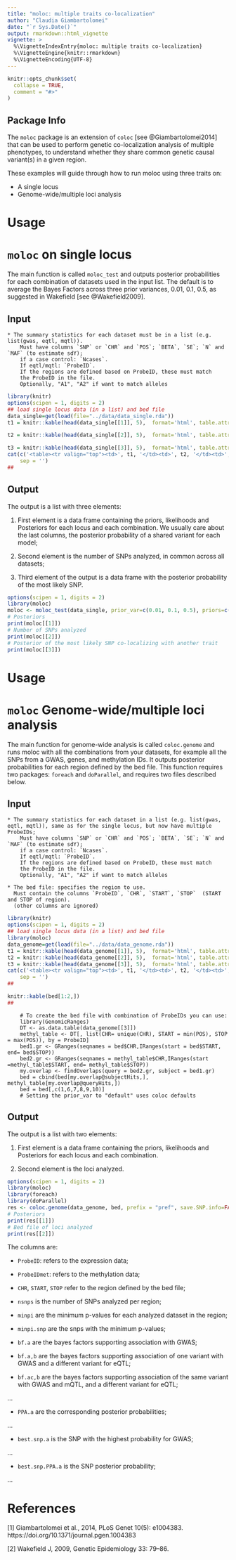 ```yaml
---
title: "moloc: multiple traits co-localization"
author: "Claudia Giambartolomei"
date: "`r Sys.Date()`"
output: rmarkdown::html_vignette
vignette: >
  %\VignetteIndexEntry{moloc: multiple traits co-localization}
  %\VignetteEngine{knitr::rmarkdown}
  %\VignetteEncoding{UTF-8}
---
```


```r
knitr::opts_chunk$set(
  collapse = TRUE,
  comment = "#>"
)
```

## Package Info

The `moloc` package is an extension of `coloc` [see @Giambartolomei2014] 
that can be used to perform genetic co-localization analysis of multiple phenotypes, to 
understand whether they share common genetic causal variant(s) in a given region.  

These examples will guide through how to run moloc using three traits on:

* A single locus
* Genome-wide/multiple loci analysis

# Usage<a id="orgheadline2"></a>
# `moloc` on single locus 
The main function is called `moloc_test` and outputs posterior probabilities for each 
combination of datasets used in the input list. 
The default is to average the Bayes Factors across three prior variances, 0.01, 0.1, 0.5, as
suggested in Wakefield [see @Wakefield2009].

## Input

    * The summary statistics for each dataset must be in a list (e.g. list(gwas, eqtl, mqtl)). 
        Must have columns `SNP` or `CHR` and `POS`; `BETA`, `SE`; `N` and `MAF` (to estimate sdY); 
        if a case control: `Ncases`.
        If eqtl/mqtl: `ProbeID`.
        If the regions are defined based on ProbeID, these must match 
        the ProbeID in the file.
        Optionally, "A1", "A2" if want to match alleles

```r
library(knitr)
options(scipen = 1, digits = 2)
## load single locus data (in a list) and bed file
data_single=get(load(file="../data/data_single.rda"))
t1 = knitr::kable(head(data_single[[1]], 5),  format='html', table.attr='cellpadding="1"', output = FALSE)

t2 = knitr::kable(head(data_single[[2]], 5),  format='html', table.attr='cellpadding="1"', output = FALSE)

t3 = knitr::kable(head(data_single[[3]], 5),  format='html', table.attr='cellpadding="1"', output = FALSE)
cat(c('<table><tr valign="top"><td>', t1, '</td><td>', t2, '</td><td>', t3, '</td><tr></table>'),
    sep = '')
## 
```

## Output 

The output is a list with three elements:

1. First element is a data frame containing the priors, likelihoods and 
Posteriors for each locus and each combination.
We usually care about the last columns, the posterior probability of a shared variant for each model;

1. Second element is the number of SNPs analyzed, 
    in common across all datasets;
    
1. Third element of the output is a data frame with
    the posterior probability of the most likely SNP.



```r
options(scipen = 1, digits = 2)
library(moloc)
moloc <- moloc_test(data_single, prior_var=c(0.01, 0.1, 0.5), priors=c(1e-04, 1e-06, 1e-07))
# Posteriors
print(moloc[[1]])
# Number of SNPs analyzed
print(moloc[[2]])
# Posterior of the most likely SNP co-localizing with another trait
print(moloc[[3]])
```

# Usage<a id="orgheadline2"></a>
# `moloc` Genome-wide/multiple loci analysis
The main function for genome-wide analysis is called `coloc.genome` and runs moloc with all the combinations from your datasets, for example all the SNPs from a GWAS, genes, and methylation IDs. It outputs posterior probabilities for each region defined by the bed file.
This function requires two packages: `foreach` and `doParallel`, and requires two files described below. 

## Input

    * The summary statistics for each dataset in a list (e.g. list(gwas, eqtl, mqtl)), same as for the single locus, but now have multiple ProbeIDs;
        Must have columns `SNP` or `CHR` and `POS`; `BETA`, `SE`; `N` and `MAF` (to estimate sdY); 
        if a case control: `Ncases`.
        If eqtl/mqtl: `ProbeID`.
        If the regions are defined based on ProbeID, these must match 
        the ProbeID in the file.
        Optionally, "A1", "A2" if want to match alleles

    * The bed file: specifies the region to use.
      Must contain the columns `ProbeID`, `CHR`, `START`, `STOP`  (START and STOP of region). 
      (other columns are ignored)

```r
library(knitr)
options(scipen = 1, digits = 2)
## load single locus data (in a list) and bed file
library(moloc)
data_genome=get(load(file="../data/data_genome.rda"))
t1 = knitr::kable(head(data_genome[[1]], 5),  format='html', table.attr='cellpadding="1"', output = FALSE)
t2 = knitr::kable(head(data_genome[[2]], 5),  format='html', table.attr='cellpadding="1"', output = FALSE)
t3 = knitr::kable(head(data_genome[[3]], 5),  format='html', table.attr='cellpadding="1"', output = FALSE)
cat(c('<table><tr valign="top"><td>', t1, '</td><td>', t2, '</td><td>', t3, '</td><tr></table>'),
    sep = '')
## 
```

```r
knitr::kable(bed[1:2,])
## 
```


```
    # To create the bed file with combination of ProbeIDs you can use:
    library(GenomicRanges)
    DT <- as.data.table(data_genome[[3]])
    methyl_table <- DT[, list(CHR= unique(CHR), START = min(POS), STOP = max(POS)), by = ProbeID]
    bed1.gr <- GRanges(seqnames = bed$CHR,IRanges(start = bed$START, end= bed$STOP))
    bed2.gr <- GRanges(seqnames = methyl_table$CHR,IRanges(start =methyl_table$START, end= methyl_table$STOP))
    my.overlap <- findOverlaps(query = bed2.gr, subject = bed1.gr)
    bed = cbind(bed[my.overlap@subjectHits,], methyl_table[my.overlap@queryHits,])
    bed = bed[,c(1,6,7,8,9,10)]
    # Setting the prior_var to "default" uses coloc defaults
```

## Output

The output is a list with two elements:

1. First element is a data frame containing the priors, likelihoods and 
Posteriors for each locus and each combination.

1. Second element is the loci analyzed.
    

```r
options(scipen = 1, digits = 2)
library(moloc)
library(foreach)
library(doParallel)
res <- coloc.genome(data_genome, bed, prefix = "pref", save.SNP.info=FALSE, cores=20, have_alleles=TRUE, bychrpos=TRUE, prior_var="default", priors=c(1e-04, 1e-06, 1e-07), min_nsnps = 50, takelog = FALSE, write=TRUE, outfolder = "test", forcePVAL = FALSE)
# Posteriors
print(res[[1]])
# Bed file of loci analyzed
print(res[[2]])
```

The columns are:

* `ProbeID`: refers to the expression data;

* `ProbeIDmet`: refers to the methylation data;

* `CHR`, `START`, `STOP` refer to the region defined by the bed file;

* `nsnps` is the number of SNPs analyzed per region;

* `minpi` are the minimum p-values for each analyzed dataset in the region;

* `minpi.snp` are the snps with the minimum p-values;

* `bf.a` are the bayes factors supporting association with GWAS;

* `bf.a,b` are the bayes factors supporting association 
    of one variant with GWAS and a different variant for eQTL;
    
* `bf.ac,b` are the bayes factors supporting association 
    of the same variant with GWAS and mQTL, and a different variant for eQTL;

...

* `PPA.a` are the corresponding posterior probabilities;

...

* `best.snp.a` is the SNP with the highest probability for GWAS;

...

* `best.snp.PPA.a` is the SNP posterior probability;

...

# References

[1] Giambartolomei et al., 2014, PLoS Genet 10(5): e1004383. https://doi.org/10.1371/journal.pgen.1004383

[2] Wakefield J, 2009, Genetic Epidemiology 33: 79–86.
